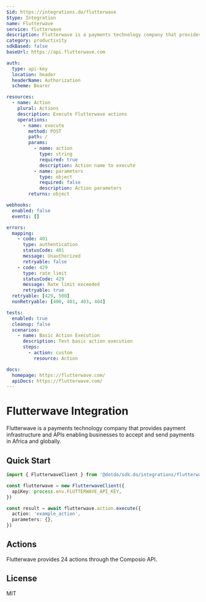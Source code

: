 ```yaml
---
$id: https://integrations.do/flutterwave
$type: Integration
name: Flutterwave
service: flutterwave
description: Flutterwave is a payments technology company that provides payment infrastructure and APIs enabling businesses to accept and send payments in Africa and globally.
category: productivity
sdkBased: false
baseUrl: https://api.flutterwave.com

auth:
  type: api-key
  location: header
  headerName: Authorization
  scheme: Bearer

resources:
  - name: Action
    plural: Actions
    description: Execute Flutterwave actions
    operations:
      - name: execute
        method: POST
        path: /
        params:
          - name: action
            type: string
            required: true
            description: Action name to execute
          - name: parameters
            type: object
            required: false
            description: Action parameters
        returns: object

webhooks:
  enabled: false
  events: []

errors:
  mapping:
    - code: 401
      type: authentication
      statusCode: 401
      message: Unauthorized
      retryable: false
    - code: 429
      type: rate_limit
      statusCode: 429
      message: Rate limit exceeded
      retryable: true
  retryable: [429, 500]
  nonRetryable: [400, 401, 403, 404]

tests:
  enabled: true
  cleanup: false
  scenarios:
    - name: Basic Action Execution
      description: Test basic action execution
      steps:
        - action: custom
          resource: Action

docs:
  homepage: https://flutterwave.com/
  apiDocs: https://flutterwave.com/
---
```


# Flutterwave Integration

Flutterwave is a payments technology company that provides payment infrastructure and APIs enabling businesses to accept and send payments in Africa and globally.

## Quick Start

```typescript
import { FlutterwaveClient } from '@dotdo/sdk.do/integrations/flutterwave'

const flutterwave = new FlutterwaveClient({
  apiKey: process.env.FLUTTERWAVE_API_KEY,
})

const result = await flutterwave.action.execute({
  action: 'example_action',
  parameters: {},
})
```

## Actions

Flutterwave provides 24 actions through the Composio API.

## License

MIT
